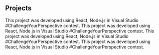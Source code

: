 ## Projects

<ProjectCard title="Weather Web App" link="https://www.behance.net/gallery/58937147/Freiheit" bg="linear-gradient(to right, #D4145A 0%, #FBB03B 100%)">
This project was developed using React, Node.js in Visual Studio #ChallengeYourPerspective contest.
</ProjectCard>

<ProjectCard title="Weather Web App" link="https://www.behance.net/gallery/58937147/Freiheit" bg="linear-gradient(to right, #D4145A 0%, #FBB03B 100%)">
This project was developed using React, Node.js in Visual Studio #ChallengeYourPerspective contest.
</ProjectCard>

<ProjectCard title="Weather Web App" link="https://www.behance.net/gallery/58937147/Freiheit" bg="linear-gradient(to right, #D4145A 0%, #FBB03B 100%)">
This project was developed using React, Node.js in Visual Studio #ChallengeYourPerspective contest.
</ProjectCard>

<ProjectCard title="Weather Web App" link="https://www.behance.net/gallery/58937147/Freiheit" bg="linear-gradient(to right, #D4145A 0%, #FBB03B 100%)">
This project was developed using React, Node.js in Visual Studio #ChallengeYourPerspective contest.
</ProjectCard>